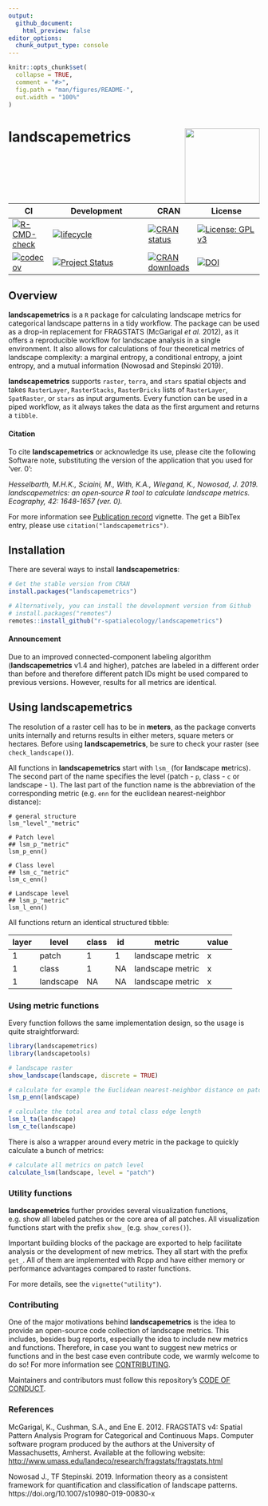 ```yaml
---
output:
  github_document:
    html_preview: false
editor_options: 
  chunk_output_type: console
---
```


```r
knitr::opts_chunk$set(
  collapse = TRUE,
  comment = "#>",
  fig.path = "man/figures/README-",
  out.width = "100%"
)
```

# landscapemetrics <img src="man/figures/logo.png" align="right" alt="" width="150" />

<!-- README.md is generated from README.Rmd. Please edit that file -->

| CI | Development | CRAN | License |
|----|-------------|------|---------|
| [![R-CMD-check](https://github.com/r-spatialecology/landscapemetrics/actions/workflows/R-CMD-check.yaml/badge.svg)](https://github.com/r-spatialecology/landscapemetrics/actions/workflows/R-CMD-check.yaml) | [![lifecycle](https://img.shields.io/badge/lifecycle-stable-brightgreen.svg)](https://www.tidyverse.org/lifecycle/#stable) | [![CRAN status](https://www.r-pkg.org/badges/version/landscapemetrics)](https://cran.r-project.org/package=landscapemetrics) | [![License: GPL v3](https://img.shields.io/badge/License-GPLv3-blue.svg)](https://www.gnu.org/licenses/gpl-3.0) |
| [![codecov](https://codecov.io/gh/r-spatialecology/landscapemetrics/branch/main/graph/badge.svg?token=xjYJMNMGBU)](https://codecov.io/gh/r-spatialecology/landscapemetrics) | [![Project Status](http://www.repostatus.org/badges/latest/active.svg)](http://www.repostatus.org/#active) | [![CRAN downloads](http://cranlogs.r-pkg.org/badges/grand-total/landscapemetrics)](http://cran.rstudio.com/web/packages/landscapemetrics/index.html) | [![DOI](https://img.shields.io/badge/DOI-10.1111/ecog.04617-blue.svg)](https://doi.org/10.1111/ecog.04617) |

## Overview

**landscapemetrics** is a `R` package for calculating landscape metrics for categorical landscape patterns in a tidy workflow. The package can be used as a drop-in replacement for FRAGSTATS (McGarigal *et al.* 2012), as it offers a reproducible workflow for landscape analysis in a single environment. It also allows for calculations of four theoretical metrics of landscape complexity: a marginal entropy, a conditional entropy, a joint entropy, and a mutual information (Nowosad and Stepinski 2019).

**landscapemetrics** supports `raster`, `terra`, and `stars` spatial objects and takes `RasterLayer`, `RasterStacks`, `RasterBricks` lists of `RasterLayer`, `SpatRaster`, or `stars` as input arguments. Every function can be used in a piped workflow, as it always takes the data as the first argument and returns a `tibble`. 

#### Citation

To cite **landscapemetrics** or acknowledge its use, please cite the following Software note, substituting the version of the application that you used for 'ver. 0':

<p>
<i> 
Hesselbarth, M.H.K., Sciaini, M., With, K.A., Wiegand, K., Nowosad, J. 2019.
landscapemetrics: an open‐source R tool to calculate landscape metrics. Ecography, 42: 1648-1657 (ver. 0). 
</i>
</p>

For more information see [Publication record](https://r-spatialecology.github.io/landscapemetrics/articles/articles/publication_record.html) vignette. The get a BibTex entry, please use `citation("landscapemetrics")`.

## Installation

There are several ways to install **landscapemetrics**:

```r
# Get the stable version from CRAN
install.packages("landscapemetrics")

# Alternatively, you can install the development version from Github
# install.packages("remotes")
remotes::install_github("r-spatialecology/landscapemetrics")
```

#### Announcement

Due to an improved connected-component labeling algorithm (**landscapemetrics** v1.4 and higher), patches are labeled in a different order than before and therefore different patch IDs might be used compared to previous versions. However, results for all metrics are identical.

## Using landscapemetrics

The resolution of a raster cell has to be in **meters**, as the package converts units internally and returns results in either meters, square meters or hectares. Before using **landscapemetrics**, be sure to check your raster (see `check_landscape()`).

All functions in **landscapemetrics** start with `lsm_` (for **l**and**s**cape **m**etrics). The second part of the name specifies the level (patch - `p`, class - `c` or landscape - `l`). The last part of the function name is the abbreviation of the corresponding metric (e.g. `enn` for the euclidean nearest-neighbor distance):   

```
# general structure
lsm_"level"_"metric"

# Patch level
## lsm_p_"metric"
lsm_p_enn()

# Class level
## lsm_c_"metric"
lsm_c_enn()

# Landscape level
## lsm_p_"metric"
lsm_l_enn()
```

All functions return an identical structured tibble:

| layer | level     | class | id | metric           | value |
| ----- | --------- | ----- | -- | ---------------- | ----- |
| 1     | patch     | 1     | 1  | landscape metric | x     |
| 1     | class     | 1     | NA | landscape metric | x     |
| 1     | landscape | NA    | NA | landscape metric | x     |

### Using metric functions

Every function follows the same implementation design, so the usage is quite straightforward:

```r
library(landscapemetrics)
library(landscapetools)

# landscape raster
show_landscape(landscape, discrete = TRUE)

# calculate for example the Euclidean nearest-neighbor distance on patch level
lsm_p_enn(landscape)

# calculate the total area and total class edge length
lsm_l_ta(landscape)
lsm_c_te(landscape)
```

There is also a wrapper around every metric in the package to quickly calculate a bunch of metrics:

```r
# calculate all metrics on patch level
calculate_lsm(landscape, level = "patch")
```

### Utility functions

**landscapemetrics** further provides several visualization functions, e.g. show all labeled patches or the core area of all patches. All visualization functions start with the prefix `show_` (e.g. `show_cores()`).

Important building blocks of the package are exported to help facilitate analysis or the development of new metrics. They all start with the prefix `get_`. All of them are implemented with Rcpp and have either memory or performance advantages compared to raster functions.

For more details, see the  `vignette("utility")`.

### Contributing

One of the major motivations behind **landscapemetrics** is the idea to provide an open-source code collection of landscape metrics. This includes, besides bug reports, especially the idea to include new metrics and functions. Therefore, in case you want to suggest new metrics or functions and in the best case even contribute code, we warmly welcome to do so\! For more information see [CONTRIBUTING](CONTRIBUTING.md).

Maintainers and contributors must follow this repository’s [CODE OF CONDUCT](CODE_OF_CONDUCT.md).

### References

McGarigal, K., Cushman, S.A., and Ene E. 2012. FRAGSTATS v4: Spatial Pattern Analysis Program for Categorical and Continuous Maps. Computer software program produced by the authors at the University of Massachusetts, Amherst. Available at the following website: <http://www.umass.edu/landeco/research/fragstats/fragstats.html>

Nowosad J., TF Stepinski. 2019. Information theory as a consistent framework for quantification and classification of landscape patterns. https://doi.org/10.1007/s10980-019-00830-x
